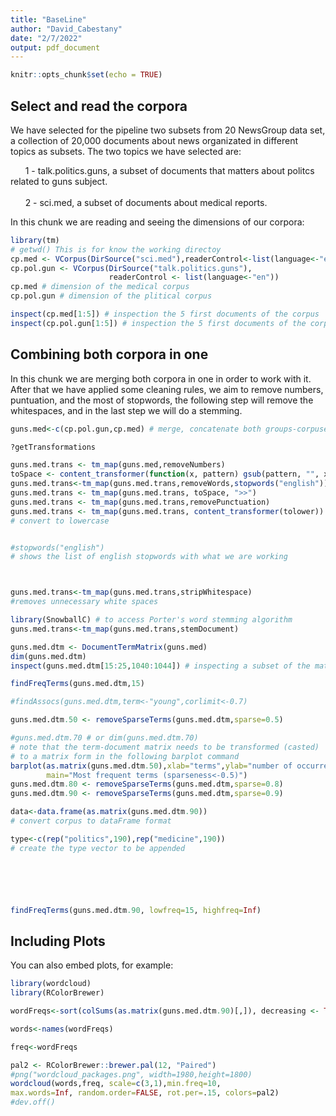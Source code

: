```yaml
---
title: "BaseLine"
author: "David_Cabestany"
date: "2/7/2022"
output: pdf_document
---
```


```r
knitr::opts_chunk$set(echo = TRUE)
```

## Select and read the corpora

We have selected for the pipeline two subsets from 20 NewsGroup data set, a collection of 20,000 documents about news organizated in different topics as subsets. The two topics we have selected are: 

|       1 - talk.politics.guns, a subset of documents that matters about politcs related to guns subject.
|
|       2 - sci.med, a subset of documents about medical reports.

In this chunk we are reading and seeing the dimensions of our corpora:

```r
library(tm)
# getwd() This is for know the working directoy
cp.med <- VCorpus(DirSource("sci.med"),readerControl<-list(language<-"en")) 
cp.pol.gun <- VCorpus(DirSource("talk.politics.guns"),
                      readerControl <- list(language<-"en")) 
cp.med # dimension of the medical corpus
cp.pol.gun # dimension of the plitical corpus
```

```r
inspect(cp.med[1:5]) # inspection the 5 first documents of the corpus
inspect(cp.pol.gun[1:5]) # inspection the 5 first documents of the corpus

```

## Combining both corpora in one

In this chunk we are merging both corpora in one in order to work with it. After that we have applied some cleaning rules, we aim to remove numbers, puntuation, and the most of stopwords, the following step will remove the whitespaces, and in the last step we will do a stemming.

```r

guns.med<-c(cp.pol.gun,cp.med) # merge, concatenate both groups-corpuses 

?getTransformations

guns.med.trans <- tm_map(guns.med,removeNumbers) 
toSpace <- content_transformer(function(x, pattern) gsub(pattern, "", x))
guns.med.trans<-tm_map(guns.med.trans,removeWords,stopwords("english"))
guns.med.trans <- tm_map(guns.med.trans, toSpace, ">>")
guns.med.trans <- tm_map(guns.med.trans,removePunctuation)
guns.med.trans <- tm_map(guns.med.trans, content_transformer(tolower)) 
# convert to lowercase 


#stopwords("english") 
# shows the list of english stopwords with what we are working



guns.med.trans<-tm_map(guns.med.trans,stripWhitespace) 
#removes unnecessary white spaces

library(SnowballC) # to access Porter's word stemming algorithm 
guns.med.trans<-tm_map(guns.med.trans,stemDocument)

```




```r

guns.med.dtm <- DocumentTermMatrix(guns.med)
dim(guns.med.dtm)
inspect(guns.med.dtm[15:25,1040:1044]) # inspecting a subset of the matrix 

findFreqTerms(guns.med.dtm,15) 

#findAssocs(guns.med.dtm,term<-"young",corlimit<-0.7) 

guns.med.dtm.50 <- removeSparseTerms(guns.med.dtm,sparse=0.5)

#guns.med.dtm.70 # or dim(guns.med.dtm.70)
# note that the term-document matrix needs to be transformed (casted)
# to a matrix form in the following barplot command 
barplot(as.matrix(guns.med.dtm.50),xlab="terms",ylab="number of occurrences",
        main="Most frequent terms (sparseness<-0.5)")
guns.med.dtm.80 <- removeSparseTerms(guns.med.dtm,sparse=0.8)
guns.med.dtm.90 <- removeSparseTerms(guns.med.dtm,sparse=0.9)

```
```r

data<-data.frame(as.matrix(guns.med.dtm.90)) 
# convert corpus to dataFrame format

type<-c(rep("politics",190),rep("medicine",190)) 
# create the type vector to be appended 






findFreqTerms(guns.med.dtm.90, lowfreq=15, highfreq=Inf)
```





## Including Plots

You can also embed plots, for example:

```r
library(wordcloud)
library(RColorBrewer)

wordFreqs<-sort(colSums(as.matrix(guns.med.dtm.90)[,]), decreasing <- TRUE)

words<-names(wordFreqs)

freq<-wordFreqs

pal2 <- RColorBrewer::brewer.pal(12, "Paired")
#png("wordcloud_packages.png", width=1980,height=1800)
wordcloud(words,freq, scale=c(3,1),min.freq=10,
max.words=Inf, random.order=FALSE, rot.per=.15, colors=pal2)
#dev.off()

```